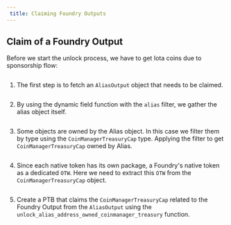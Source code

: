 ```yaml
---
 title: Claiming Foundry Outputs
---
```


## Claim of a Foundry Output

Before we start the unlock process, we have to get Iota coins due to sponsorship flow:
<Tabs>
<TabItem value="rs" label="Rust">

```rust file=<rootDir>/docs/examples/rust/stardust/foundry-output-claim.rs#L77-L96
```

</TabItem>
</Tabs>

1. The first step is to fetch an `AliasOutput` object that needs to be claimed.

<Tabs>
<TabItem value="rs" label="Rust">

```rust file=<rootDir>/docs/examples/rust/stardust/foundry-output-claim.rs#L147-L159
```

</TabItem>
<TabItem value="ts" label="TypeScript">

</TabItem>
</Tabs>


2. By using the dynamic field function with the `alias` filter, we gather the alias object itself.

<Tabs>
<TabItem value="rs" label="Rust">

```rust file=<rootDir>/docs/examples/rust/stardust/foundry-output-claim.rs#L164-L174
```

</TabItem>
<TabItem value="ts" label="TypeScript">

</TabItem>
</Tabs>

3. Some objects are owned by the Alias object. In this case we filter them by type using the `CoinManagerTreasuryCap` type.
Applying the filter to get `CoinManagerTreasuryCap` owned by Alias.

<Tabs>
<TabItem value="rs" label="Rust">

```rust file=<rootDir>/docs/examples/rust/stardust/foundry-output-claim.rs#L178-L216
```

</TabItem>
<TabItem value="ts" label="TypeScript">

</TabItem>
</Tabs>

4. Since each native token has its own package, a Foundry's native token as a dedicated `OTW`. Here we need to extract this `OTW` from the `CoinManagerTreasuryCap` object.

<Tabs>
<TabItem value="rs" label="Rust">

```rust file=<rootDir>/docs/examples/rust/stardust/foundry-output-claim.rs#L220-L227
```

</TabItem>
<TabItem value="ts" label="TypeScript">

</TabItem>
</Tabs>

5. Create a PTB that claims the `CoinManagerTreasuryCap` related to the Foundry Output from the `AliasOutput` using the `unlock_alias_address_owned_coinmanager_treasury` function.


<Tabs>
<TabItem value="rs" label="Rust">

```rust file=<rootDir>/docs/examples/rust/stardust/foundry-output-claim.rs#L231-L300
```

</TabItem>
<TabItem value="ts" label="TypeScript">

</TabItem>
</Tabs>